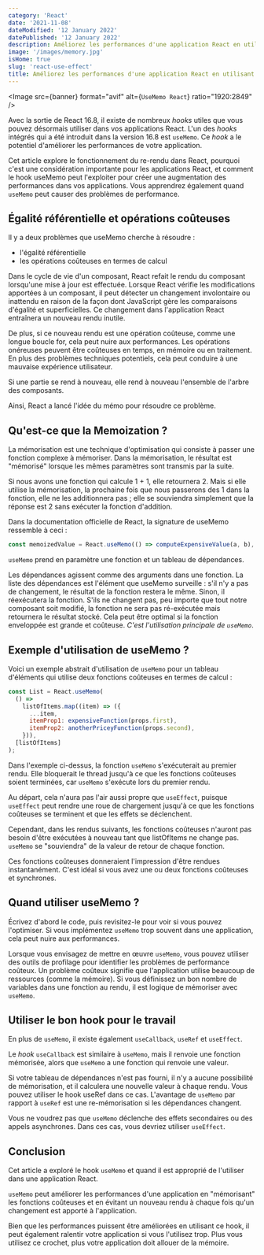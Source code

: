 ```yaml
---
category: 'React'
date: '2021-11-08'
dateModified: '12 January 2022'
datePublished: '12 January 2022'
description: Améliorez les performances d'une application React en utilisant le hook d'effet useMemo()
image: '/images/memory.jpg'
isHome: true
slug: 'react-use-effect'
title: Améliorez les performances d'une application React en utilisant le hook d'effet useMemo()
---
```



<Image src={banner} format="avif" alt={`UseMemo React`} ratio="1920:2849" />

Avec la sortie de React 16.8, il existe de nombreux _hooks_ utiles que vous pouvez désormais utiliser dans vos applications React.
L'un des _hooks_ intégrés qui a été introduit dans la version 16.8 est `useMemo`. Ce _hook_ a le potentiel d'améliorer les performances de votre application.

Cet article explore le fonctionnement du re-rendu dans React, pourquoi c'est une considération importante pour les applications React, et comment le hook useMemo peut l'exploiter pour créer une augmentation des performances dans vos applications. Vous apprendrez également quand `useMemo` peut causer des problèmes de performance.

## Égalité référentielle et opérations coûteuses

Il y a deux problèmes que useMemo cherche à résoudre :

- l'égalité référentielle
- les opérations coûteuses en termes de calcul

Dans le cycle de vie d'un composant, React refait le rendu du composant lorsqu'une mise à jour est effectuée. Lorsque React vérifie les modifications apportées à un composant, il peut détecter un changement involontaire ou inattendu en raison de la façon dont JavaScript gère les comparaisons d'égalité et superficielles. Ce changement dans l'application React entraînera un nouveau rendu inutile.

De plus, si ce nouveau rendu est une opération coûteuse, comme une longue boucle for, cela peut nuire aux performances. Les opérations onéreuses peuvent être coûteuses en temps, en mémoire ou en traitement. En plus des problèmes techniques potentiels, cela peut conduire à une mauvaise expérience utilisateur.

Si une partie se rend à nouveau, elle rend à nouveau l'ensemble de l'arbre des composants.

Ainsi, React a lancé l'idée du mémo pour résoudre ce problème.

## Qu'est-ce que la Memoization ?

La mémorisation est une technique d'optimisation qui consiste à passer une fonction complexe à mémoriser. Dans la mémorisation, le résultat est "mémorisé" lorsque les mêmes paramètres sont transmis par la suite.

Si nous avons une fonction qui calcule 1 + 1, elle retournera 2. Mais si elle utilise la mémorisation, la prochaine fois que nous passerons des 1 dans la fonction, elle ne les additionnera pas ; elle se souviendra simplement que la réponse est 2 sans exécuter la fonction d'addition.

Dans la documentation officielle de React, la signature de useMemo ressemble à ceci :

```jsx
const memoizedValue = React.useMemo(() => computeExpensiveValue(a, b), [a, b]);
```

`useMemo` prend en paramètre une fonction et un tableau de dépendances.

Les dépendances agissent comme des arguments dans une fonction. La liste des dépendances est l'élément que useMemo surveille : s'il n'y a pas de changement, le résultat de la fonction restera le même. Sinon, il réexécutera la fonction. S'ils ne changent pas, peu importe que tout notre composant soit modifié, la fonction ne sera pas ré-exécutée mais retournera le résultat stocké. Cela peut être optimal si la fonction enveloppée est grande et coûteuse. _C'est l'utilisation principale de `useMemo`_.

## Exemple d'utilisation de useMemo ?

Voici un exemple abstrait d'utilisation de `useMemo` pour un tableau d'éléments qui utilise deux fonctions coûteuses en termes de calcul :

```jsx
const List = React.useMemo(
  () =>
    listOfItems.map((item) => ({
      ...item,
      itemProp1: expensiveFunction(props.first),
      itemProp2: anotherPriceyFunction(props.second),
    })),
  [listOfItems]
);
```

Dans l'exemple ci-dessus, la fonction `useMemo` s'exécuterait au premier rendu. Elle bloquerait le thread jusqu'à ce que les fonctions coûteuses soient terminées, car `useMemo` s'exécute lors du premier rendu.

Au départ, cela n'aura pas l'air aussi propre que `useEffect`, puisque `useEffect` peut rendre une roue de chargement jusqu'à ce que les fonctions coûteuses se terminent et que les effets se déclenchent.

Cependant, dans les rendus suivants, les fonctions coûteuses n'auront pas besoin d'être exécutées à nouveau tant que listOfItems ne change pas. `useMemo` se "souviendra" de la valeur de retour de chaque fonction.

Ces fonctions coûteuses donneraient l'impression d'être rendues instantanément. C'est idéal si vous avez une ou deux fonctions coûteuses et synchrones.

## Quand utiliser useMemo ?

Écrivez d'abord le code, puis revisitez-le pour voir si vous pouvez l'optimiser. Si vous implémentez `useMemo` trop souvent dans une application, cela peut nuire aux performances.

Lorsque vous envisagez de mettre en œuvre `useMemo`, vous pouvez utiliser des outils de profilage pour identifier les problèmes de performance coûteux. Un problème coûteux signifie que l'application utilise beaucoup de ressources (comme la mémoire). Si vous définissez un bon nombre de variables dans une fonction au rendu, il est logique de mémoriser avec `useMemo`.

## Utiliser le bon hook pour le travail

En plus de `useMemo`, il existe également `useCallback`, `useRef` et `useEffect`.

Le _hook_ `useCallback` est similaire à `useMemo`, mais il renvoie une fonction mémorisée, alors que `useMemo` a une fonction qui renvoie une valeur.

Si votre tableau de dépendances n'est pas fourni, il n'y a aucune possibilité de mémorisation, et il calculera une nouvelle valeur à chaque rendu. Vous pouvez utiliser le hook useRef dans ce cas. L'avantage de `useMemo` par rapport à `useRef` est une re-mémorisation si les dépendances changent.

Vous ne voudrez pas que `useMemo` déclenche des effets secondaires ou des appels asynchrones. Dans ces cas, vous devriez utiliser `useEffect`.

## Conclusion

Cet article a exploré le hook `useMemo` et quand il est approprié de l'utiliser dans une application React.

`useMemo` peut améliorer les performances d'une application en "mémorisant" les fonctions coûteuses et en évitant un nouveau rendu à chaque fois qu'un changement est apporté à l'application.

Bien que les performances puissent être améliorées en utilisant ce hook, il peut également ralentir votre application si vous l'utilisez trop. Plus vous utilisez ce crochet, plus votre application doit allouer de la mémoire.
